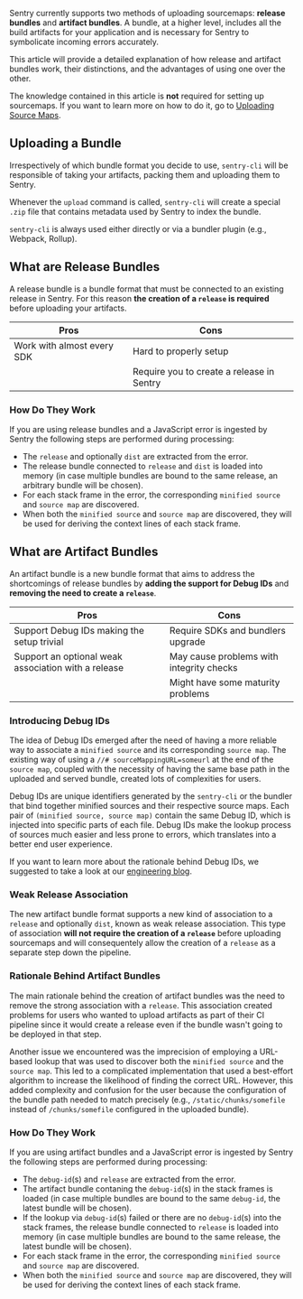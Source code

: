 Sentry currently supports two methods of uploading sourcemaps: **release bundles** and **artifact bundles**. A bundle, at a higher level, includes all the build artifacts for your application and is necessary for Sentry to symbolicate incoming errors accurately.

This article will provide a detailed explanation of how release and artifact bundles work, their distinctions, and the advantages of using one over the other.

<Note>

The knowledge contained in this article is **not** required for setting up sourcemaps. If you want to learn more on how to do it, go to [Uploading Source Maps](/platforms/javascript/guides/react/sourcemaps/uploading/).

</Note>

## Uploading a Bundle

Irrespectively of which bundle format you decide to use, `sentry-cli` will be responsible of taking your artifacts, packing them and uploading them to Sentry.

Whenever the `upload` command is called, `sentry-cli` will create a special `.zip` file that contains metadata used by Sentry to index the bundle.

<Note>

`sentry-cli` is always used either directly or via a bundler plugin (e.g., Webpack, Rollup).

</Note>

## What are Release Bundles

A release bundle is a bundle format that must be connected to an existing release in Sentry. For this reason **the creation of a `release` is required** before uploading your artifacts.

| Pros                        | Cons                                       |
|-----------------------------|--------------------------------------------|
| Work with almost every SDK | Hard to properly setup                     |
|                             | Require you to create a release in Sentry |

### How Do They Work

If you are using release bundles and a JavaScript error is ingested by Sentry the following steps are performed during processing:
- The `release` and optionally `dist` are extracted from the error.
- The release bundle connected to `release` and `dist` is loaded into memory (in case multiple bundles are bound to the same release, an arbitrary bundle will be chosen).
- For each stack frame in the error, the corresponding `minified source` and `source map` are discovered.
- When both the `minified source` and `source map` are discovered, they will be used for deriving the context lines of each stack frame.

## What are Artifact Bundles

An artifact bundle is a new bundle format that aims to address the shortcomings of release bundles by **adding the support for Debug IDs** and **removing the need to create a `release`**.

| Pros                                                 | Cons                                     |
|------------------------------------------------------|------------------------------------------|
| Support Debug IDs making the setup trivial          | Require SDKs and bundlers upgrade       |
| Support an optional weak association with a release | May cause problems with integrity checks |
|                                                      | Might have some maturity problems        |

### Introducing Debug IDs

The idea of Debug IDs emerged after the need of having a more reliable way to associate a `minified source` and its corresponding `source map`. The existing way of using a `//# sourceMappingURL=someurl` at the end of the `source map`, coupled with the necessity of having the same base path in the uploaded and served bundle, created lots of complexities for users.

Debug IDs are unique identifiers generated by the `sentry-cli` or the bundler that bind together minified sources and their respective source maps. Each pair of `(minified source, source map)` contain the same Debug ID, which is injected into specific parts of each file. Debug IDs make the lookup process of sources much easier and less prone to errors, which translates into a better end user experience.

<Note>

If you want to learn more about the rationale behind Debug IDs, we suggested to take a look at our [engineering blog](https://sentry.engineering/blog/the-case-for-debug-ids).

</Note>

### Weak Release Association

The new artifact bundle format supports a new kind of association to a `release` and optionally `dist`, known as weak release association. This type of association **will not require the creation of a `release`** before uploading sourcemaps and will consequentely allow the creation of a `release` as a separate step down the pipeline.

### Rationale Behind Artifact Bundles

The main rationale behind the creation of artifact bundles was the need to remove the strong association with a `release`. This association created problems for users who wanted to upload artifacts as part of their CI pipeline since it would create a release even if the bundle wasn't going to be deployed in that step.

Another issue we encountered was the imprecision of employing a URL-based lookup that was used to discover both the `minified source` and the `source map`. This led to a complicated implementation that used a best-effort algorithm to increase the likelihood of finding the correct URL. However, this added complexity and confusion for the user because the configuration of the bundle path needed to match precisely (e.g., `/static/chunks/somefile` instead of `/chunks/somefile` configured in the uploaded bundle).

### How Do They Work

If you are using artifact bundles and a JavaScript error is ingested by Sentry the following steps are performed during processing:
- The `debug-id`(s) and `release` are extracted from the error.
- The artifact bundle contaning the `debug-id`(s) in the stack frames is loaded (in case multiple bundles are bound to the same `debug-id`, the latest bundle will be chosen).
- If the lookup via `debug-id`(s) failed or there are no `debug-id`(s) into the stack frames, the release bundle connected to `release` is loaded into memory (in case multiple bundles are bound to the same release, the latest bundle will be chosen).
- For each stack frame in the error, the corresponding `minified source` and `source map` are discovered.
- When both the `minified source` and `source map` are discovered, they will be used for deriving the context lines of each stack frame.
